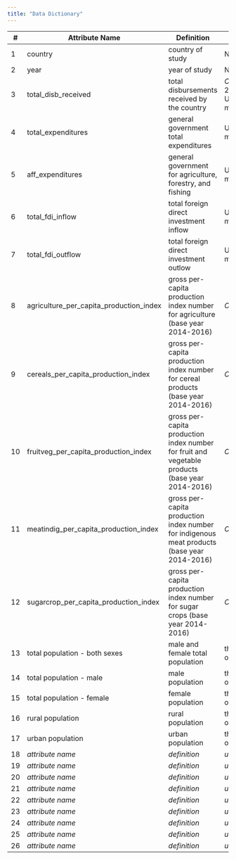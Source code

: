 ```yaml
---
title: "Data Dictionary"
---
```


| #| Attribute Name | Definition     | Unit | Notes |
|--|----------------|----------------|------|-------|
| 1| country                                 |country of study|NA| |
| 2| year                                    |year of study|NA| | 
| 3| total_disb_received                     |total disbursements received by the country|*CHECK* 2022 USD, millions||
| 4| total_expenditures                      |general government total expenditures|USD, millions||
| 5| aff_expenditures                        |general government for agriculture, forestry, and fishing|USD, millions||
| 6| total_fdi_inflow                        |total foreign direct investment inflow|USD, millions||
| 7| total_fdi_outflow                       |total foreign direct investment outlow|USD, millions||
| 8| agriculture_per_capita_production_index |gross per-capita production index number for agriculture (base year 2014-2016)|*CHECK*||
| 9| cereals_per_capita_production_index     |gross per-capita production index number for cereal products (base year 2014-2016)|*CHECK*||
|10| fruitveg_per_capita_production_index    |gross per-capita production index number for fruit and vegetable products (base year 2014-2016)|*CHECK*||
|11| meatindig_per_capita_production_index   |gross per-capita production index number for indigenous meat products (base year 2014-2016)|*CHECK*||
|12| sugarcrop_per_capita_production_index   |gross per-capita production index number for sugar crops (base year 2014-2016)|*CHECK*||
|13| total population - both sexes|male and female total population|thousands of people|*notes*|
|14| total population - male|male population|thousands of people|*notes*|
|15| total population - female|female population|thousands of people|*notes*|
|16| rural population|rural population|thousands of people|*notes*|
|17| urban population|urban population|thousands of people|*notes*|
|18| *attribute name*|*definition*|*unit*|*notes*|
|19| *attribute name*|*definition*|*unit*|*notes*|
|20| *attribute name*|*definition*|*unit*|*notes*|
|21| *attribute name*|*definition*|*unit*|*notes*|
|22| *attribute name*|*definition*|*unit*|*notes*|
|23| *attribute name*|*definition*|*unit*|*notes*|
|24| *attribute name*|*definition*|*unit*|*notes*|
|25| *attribute name*|*definition*|*unit*|*notes*|
|26| *attribute name*|*definition*|*unit*|*notes*|


